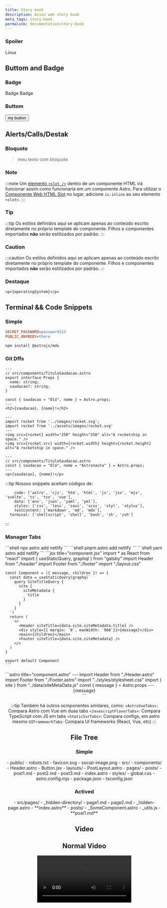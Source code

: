 ```yaml
---
title: Story book
description: Azion web story book
meta_tags: story-book
permalink: documentation/story-book
---
```






### Spoiler 


<Spoiler>Linux</Spoiler>


## Buttom and Badge
### Badge


<Badge>
  Badge
</Badge>

<Badge variant="accent"> 
  Badge 
</Badge>

### Buttom


<Button href="/en/"> 
my button 
</Button>

## Alerts/Calls/Destak

### Bloquote
> meu texto com bloquote

### Note
:::note
Um [elemento `<slot />`](/pt-br/core-concepts/astro-components/#slots) dentro de um componente HTML irá funcionar assim como funcionaria em um componente Astro. Para utilizar o [Componente Web HTML Slot](https://developer.mozilla.org/en-US/docs/Web/HTML/Element/slot) no lugar, adicione `is:inline` ao seu elemento `<slot>`.
:::

### Tip
:::tip
Os estilos definidos aqui se aplicam apenas ao conteúdo escrito diretamente no próprio template do componente. Filhos e componentes importados **não** serão estilizados por padrão.
:::


### Caution
:::caution
Os estilos definidos aqui se aplicam apenas ao conteúdo escrito diretamente no próprio template do componente. Filhos e componentes importados **não** serão estilizados por padrão.
:::

### Destaque

`<p>{operatingSystem}</p>`


## Terminal && Code Snippets

### Simple
```ini title=".env"
SECRET_PASSWORD=password123
PUBLIC_ANYBODY=there
```

```sh
npm install @astrojs/mdx
```

### Git Dffs

```astro ins={3-6} del={8}
---
// src/components/TituloSaudacao.astro
export interface Props {
  nome: string;
  saudacao?: string;
}

const { saudacao = "Olá", nome } = Astro.props;
---
<h2>{saudacao}, {nome}!</h2>
```

```astro title="src/components/MyComponent.astro" ".src" ".width" ".height" del={2,5} ins={3,6}
---
import rocket from '../images/rocket.svg';
import rocket from '../assets/images/rocket.svg'
---
<img src={rocket} width="250" height="250" alt="A rocketship in space." />
<img src={rocket.src} width={rocket.width} height={rocket.height} alt="A rocketship in space." />
```

```astro ins="= \"Olá\"" ins="= \"Astronauta\"" {1-4} 
---
// src/components/TituloSaudacao.astro
const { saudacao = "Olá", nome = "Astronauta" } = Astro.props;
---
<p>{saudacao}, {nome}!</p>
```

:::tip
Nossos snippets aceitam códigos de:
```
	code: ['astro', 'cjs', 'htm', 'html', 'js', 'jsx', 'mjs', 'svelte', 'ts', 'tsx', 'vue'],
	data: ['env', 'json', 'yaml', 'yml'],
	styles: ['css', 'less', 'sass', 'scss', 'styl', 'stylus'],
	textContent: ['markdown', 'md', 'mdx'],
  terminal: ['shellscript', 'shell', 'bash', 'sh', 'zsh']
```
:::

### Manager Tabs


<PackageManagerTabs>
    <Fragment slot="npm">
    ```shell
    npx astro add netlify
    ```
    </Fragment>
    <Fragment slot="pnpm">
    ```shell
    pnpm astro add netlify
    ```
    </Fragment>
    <Fragment slot="yarn">
    ```shell
    yarn astro add netlify
    ```
    </Fragment>
</PackageManagerTabs>


<AstroJSXTabs>
  <Fragment slot="jsx">
    ```jsx title="component.jsx"
    import * as React from "react"
    import { useStaticQuery, graphql } from "gatsby"
    import Header from "./header"
    import Footer from "./footer"
    import "./layout.css"

    const Component = ({ message, children }) => {
      const data = useStaticQuery(graphql`
        query SiteTitleQuery {
          site {
            siteMetadata {
              title
            }
          }
        }
      `)
      return (
        <>
          <Header siteTitle={data.site.siteMetadata.title} />
          <div style={{ margin: `0`, maxWidth: `960`}}>{message}</div>
          <main>{children}</main>
          <Footer siteTitle={data.site.siteMetadata} />
        </>
      )
    }

    export default Component
    ``` 
  </Fragment>
    <Fragment slot="astro">
    ```astro title="component.astro"
    ---
    import Header from "./Header.astro"
    import Footer from "./Footer.astro"
    import "../styles/stylesheet.css"
    import { site } from "../data/siteMetaData.js"
    const { message } = Astro.props
    ---
    <Header siteTitle={site.title} />
      <div style="margin: 0; max-width: 960;">{message}</div>
      <main>
        <slot />
      </main>
    <Footer siteTitle={site.title} />
    ```
  </Fragment>
</AstroJSXTabs>

:::tip
  Também há outros ocmponentes similares, como: 
  `<AstroVueTabs>`: Compara Astro com Vue em duas tabs
  `<JavascriptFlavorTabs>`: Compara TypeScript com JS em tabs
  `<StaticSsrTabs>`: Compara configs, em astro mesmo
  `UIFrameworkTabs`: Compara UI frameworks (React, Vue, etc)
:::

## File Tree

### Simple


<FileTree>
- public/
  - robots.txt
  - favicon.svg
  - social-image.png
- src/
  - components/
    - Header.astro
    - Button.jsx
  - layouts/
    - PostLayout.astro
  - pages/
    - posts/
      - post1.md
      - post2.md
      - post3.md
    - index.astro
  - styles/
    - global.css
- astro.config.mjs
- package.json
- tsconfig.json
</FileTree>

### Actived
<FileTree>
- src/pages/
  - _hidden-directory/
    - page1.md
    - page2.md
  - _hidden-page.astro
  - **index.astro**
  - posts/
    - _SomeComponent.astro
    - _utils.js
    - **post1.md**
</FileTree>

## Video

## Normal Video


<Video src="https://user-images.githubusercontent.com/4033662/197398760-8fd30eff-4d13-449d-a598-00a6a1ac4644.mp4" type="video/mp4" />
{/* https://www.npmjs.com/package/@astro-community/astro-embed-youtube */}


### Lopping Video 


<LoopingVideo sources={[{ src: '/videos/stores-example.mp4', type: 'video/mp4' }]} />

## Deploy Guides

<DeployGuidesNav />

## Box


<Box icon="check-list">
## Checklist

<Checklist>
- [ ] I can create a new page for my website and link to it from an existing page.
- [ ] I can commit my changes back to GitHub and update my live site on Netlify.
</Checklist>
</Box>

<Box icon="puzzle-piece">
## Try it yourself - Add a Blog page

Add a third page `blog.astro` to your site, following the [same steps as above](#create-a-new-astro-file).

(Don't forget to add a third navigation link to every page.)

<details>
<summary>Show me the steps.</summary>
1. Create a new file at `src/pages/blog.astro`.
2. Copy the entire contents of `index.astro` and paste them into `blog.astro`.
3. [Add a third navigation link](#add-navigation-links) to the top of every page:

```astro title="src/pages/index.astro" ins={4}
<body>
  <a href="/">Home</a>
  <a href="/about/">About</a>
  <a href="/blog/">Blog</a>

  <h1>My Astro Site</h1>
</body>
```
</details>
</Box>

<Box icon="question-mark">

### Test your knowledge

Which of the following is...
1. A code editor, for making changes to your files and their content?

    <MultipleChoice>
      <Option>
        web browser
      </Option>
      <Option>
        Terminal
      </Option>
      <Option isCorrect>
        VS Code
      </Option>
    </MultipleChoice>

2. An online version control provider for your repository?

    <MultipleChoice>
      <Option isCorrect>
        GitHub
      </Option>
      <Option>
        Terminal
      </Option>
      <Option>
        VS Code
      </Option>
    </MultipleChoice>

3. An application for running commands?
    <MultipleChoice>
      <Option>
        GitHub
      </Option>
      <Option isCorrect>
        Terminal
      </Option>
      <Option>
        web browser
      </Option>
    </MultipleChoice>

</Box>


## Checks


<PreCheck>
  - Install any tools that you will use to build your Astro website
</PreCheck>


<Lede> In this tutorial, you'll learn Astro's key features by building a fully-functioning blog, from zero to full launch! 🚀 </Lede>


<DontEditWarning />

### Diagramas

<IslandsDiagram>
  <Fragment slot="headerApp">Header (interactive island)</Fragment>
  <Fragment slot="sidebarApp">Sidebar (static HTML)</Fragment>
  <Fragment slot="main">
    Static content like text, images, etc.
  </Fragment>
  <Fragment slot="carouselApp">Image carousel (interactive island)</Fragment>
  <Fragment slot="footer">Footer (static HTML)</Fragment>
  <Fragment slot="source">Source: [Islands Architecture: Jason Miller](https://jasonformat.com/islands-architecture/)</Fragment>
</IslandsDiagram>

:::tip 
  Só temos esse diagrama por enquanto e ele é focado no Astro, temos que editar caso o uso seja necessário
:::



<Since v="2.6.0" />

:::caution
  Precisa ser editado para ser utilizado
::: 

### Recipes 

<RecipeLinks slugs={["en/astro/recipes/i18n"]} />


<RecipesNav />

:::caution 
  O recipes nav só renderiza itens que são do tipo RECIPES
:::


### Contribuitors


<ContributorList githubRepo="withastro/docs" />
